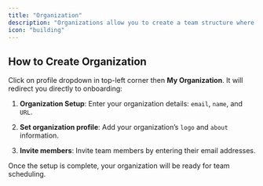 ```yaml
---
title: "Organization"
description: "Organizations allow you to create a team structure where clients can choose which team member they want to book a meeting with."
icon: "building"
---
```


## How to Create Organization

Click on profile dropdown in top-left corner then **My Organization**. It will redirect you directly to onboarding:

1. **Organization Setup**: Enter your organization details: `email`, `name`, and `URL`.

2. **Set organization profile**: Add your organization’s `logo` and `about` information.

3. **Invite members**: Invite team members by entering their email addresses.

Once the setup is complete, your organization will be ready for team scheduling.
